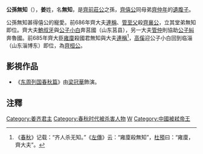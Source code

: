 {{Emperorcn box
|圖像=
|圖說=
|名稱=公孫無知
|姓名=名：無知
|諡號=无
|政權=[[齊國|齊國]]
|出生日期=前729年
|逝世日期=前685年
|在位=前685年
|父=夷仲年
}}
'''公孫無知'''（{{bd|前729年||前685年||J姜}}），'''姜'''姓，名'''無知'''，是[[齊前莊公|齊前莊公]]之孫，[[齊僖公|齊僖公]]同母弟[[齊仲年|齊仲年]]的[[遺腹子|遺腹子]]。

公孫無知甚得僖公的寵愛。前686年齊大夫[[連稱|連稱]]、[[管至父|管至父]]殺[[齊襄公|齊襄公]]，立其堂弟無知即位。齊大夫[[鮑叔牙|鮑叔牙]]與[[公子小白|公子小白]]奔莒國（山东莒县），另一大夫[[管仲|管仲]]則協助[[公子糾|公子糾]]奔魯國。前685年齊大臣[[雍廩|雍廩]]殺國君無知與大夫[[連稱|連稱]]<ref>《[[春秋|春秋]]》记载：“齐人杀无知。”《[[左傳|左傳]]》云：“雍廩殺無知”，[[杜預|杜預]]曰：“雍廩，齊大夫”。</ref>，[[高傒|高傒]]迎公子小白回到临淄（山东淄博东）即位，為[[齊桓公|齊桓公]]。

==影視作品==
* 《[[东周列国春秋篇|东周列国春秋篇]]》由[[梁冠華|梁冠華]]飾演。

== 注釋 ==
{{reflist}}
{{中国皇帝|堂兄[[齊襄公|齊襄公]]|堂弟[[齊桓公|齊桓公]]|[[齊國君主|齊國君主]]|前685年}}
{{齊國君主}}
[[Category:姜齐君主|Category:姜齐君主]]
[[Category:春秋时代被杀害人物|Category:春秋时代被杀害人物]]
[[Category:姜姓|W]]
[[Category:中國被弒帝王|Category:中國被弒帝王]]